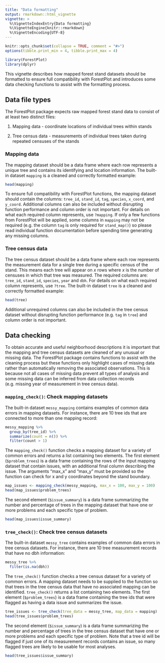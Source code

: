 ```yaml
---
title: "Data formatting"
output: rmarkdown::html_vignette
vignette: >
  %\VignetteIndexEntry{Data formatting}
  %\VignetteEngine{knitr::rmarkdown}
  %\VignetteEncoding{UTF-8}
---
```


```r
knitr::opts_chunk$set(collapse = TRUE, comment = "#>")
options(tibble.print_min = 4, tibble.print_max = 4)
```

```r
library(ForestPlot)
library(dplyr)
```

This vignette describes how mapped forest stand datasets should be formatted to
ensure full compatibility with ForestPlot and introduces some data checking
functions to assist with the formatting process.

## Data file types

The ForestPlot package expects raw mapped forest stand data to consist of at 
least two distinct files:

1. Mapping data - coordinate locations of individual trees within stands

2. Tree census data - measurements of individual trees taken during repeated
censuses of the stands

### Mapping data

The mapping dataset should be a data frame where each row represents a unique
tree and contains its identifying and location information. The built-in
dataset `mapping` is a cleaned and correctly formatted example:

```r
head(mapping)
```

To ensure full compatibility with ForestPlot functions, the mapping dataset
should contain the columns: `tree_id`, `stand_id`, `tag`, `species`, `x_coord`,
and `y_coord`. Additional columns can also be included without disrupting
function performance and column order is not important. For details on what each
required column represents, use `?mapping`. If only a few functions from
ForestPlot will be  applied, some columns in `mapping` may not be required (e.g.
the column `tag` is only required for `stand_map()`) so please read
individual function documentation before spending time generating any missing
columns.

### Tree census data

The tree census dataset should be a data frame where each row represents the 
measurement data for a single tree during a specific census of the stand. This
means each tree will appear on *x* rows where *x* is the number of censuses in 
which that tree was measured. The required columns are: `tree_id`, `stand_id`,
`species`, `year` and `dbh`. For details on what each required column
represents, use `?tree`. The built-in dataset `tree` is a cleaned and
correctly formatted example:

```r
head(tree)
```

Additional unrequired columns can also be included in the tree census dataset
without disrupting function performance (e.g. `tag` in `tree`) and column order
is not important.

## Data checking

To obtain accurate and useful neighborhood descriptions it is important that
the mapping and tree census datasets are cleaned of any unusual or missing data.
The ForestPlot package contains functions to assist with the cleaning process
but these functions only highlight cases of missing data rather than 
automatically removing the associated observations. This is because not all
cases of missing data prevent all types of analysis and some missing data can
be inferred from data collection records (e.g. missing year of measurement in
tree census data).

### `mapping_check()`: Check mapping datasets

The built-in dataset `messy_mapping` contains examples of common data errors in
mapping datasets. For instance, there are 10 tree ids that are connected to more
than one mapping record:

```r
messy_mapping %>%
  group_by(tree_id) %>%
  summarize(count = n()) %>%
  filter(count > 1)
```

The `mapping_check()` function checks a mapping dataset for a variety of common
errors and returns a list containing two elements. The first element 
(`$problem_trees`) is a data frame containing the rows of the input mapping
dataset that contain issues, with an additional final column describing the
issue. The arguments "max_x" and "max_y" must be provided so the function can
check for x and y coordinates beyond the stand boundary.

```r
map_issues <- mapping_check(messy_mapping, max_x = 100, max_y = 100)
head(map_issues$problem_trees)
```

The second element (`$issue_summary`) is a data frame summarizing the number and
percentage of trees in the mapping dataset that have one or more problems and
each specific type of problem.

```r
head(map_issues$issue_summary)
```

### `tree_check()`: Check tree census datasets

The built-in dataset `messy_tree` contains examples of common data errors in
tree census datasets. For instance, there are 10 tree measurement records that
have no dbh information:

```r
messy_tree %>%
  filter(is.na(dbh))
```

The `tree_check()` function checks a tree census dataset for a variety of common
errors. A mapping dataset needs to be supplied to the function so that trees in
the tree census data that have no associated mapping can be identified. 
`tree_check()` returns a list containing two elements. The first element 
(`$problem_trees`) is a data frame containing the tree ids that were flagged as
having a data issue and summarizes the issue.

```r
tree_issues <- tree_check(tree_data = messy_tree, map_data = mapping)
head(tree_issues$problem_trees)
```

The second element (`$issue_summary`) is a data frame summarizing the number and
percentage of trees in the tree census dataset that have one or more problems
and each specific type of problem. Note that a tree id will be flagged if just
one of its measurement records contains an issue, so many flagged trees are
likely to be usable for most analyses. 

```r
head(tree_issues$issue_summary)
```
